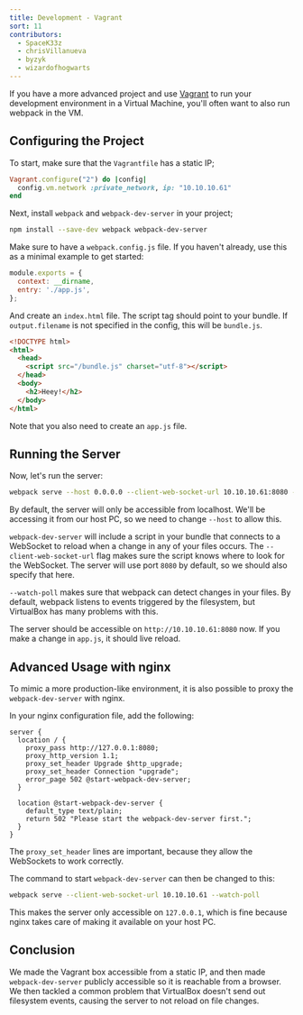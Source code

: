 ```yaml
---
title: Development - Vagrant
sort: 11
contributors:
  - SpaceK33z
  - chrisVillanueva
  - byzyk
  - wizardofhogwarts
---
```


If you have a more advanced project and use [Vagrant](https://www.vagrantup.com/) to run your development environment in a Virtual Machine, you'll often want to also run webpack in the VM.

## Configuring the Project

To start, make sure that the `Vagrantfile` has a static IP;

```ruby
Vagrant.configure("2") do |config|
  config.vm.network :private_network, ip: "10.10.10.61"
end
```

Next, install `webpack` and `webpack-dev-server` in your project;

```bash
npm install --save-dev webpack webpack-dev-server
```

Make sure to have a `webpack.config.js` file. If you haven't already, use this as a minimal example to get started:

```js
module.exports = {
  context: __dirname,
  entry: './app.js',
};
```

And create an `index.html` file. The script tag should point to your bundle. If `output.filename` is not specified in the config, this will be `bundle.js`.

```html
<!DOCTYPE html>
<html>
  <head>
    <script src="/bundle.js" charset="utf-8"></script>
  </head>
  <body>
    <h2>Heey!</h2>
  </body>
</html>
```

Note that you also need to create an `app.js` file.

## Running the Server

Now, let's run the server:

```bash
webpack serve --host 0.0.0.0 --client-web-socket-url 10.10.10.61:8080 --watch-poll
```

By default, the server will only be accessible from localhost. We'll be accessing it from our host PC, so we need to change `--host` to allow this.

`webpack-dev-server` will include a script in your bundle that connects to a WebSocket to reload when a change in any of your files occurs.
The `--client-web-socket-url` flag makes sure the script knows where to look for the WebSocket. The server will use port `8080` by default, so we should also specify that here.

`--watch-poll` makes sure that webpack can detect changes in your files. By default, webpack listens to events triggered by the filesystem, but VirtualBox has many problems with this.

The server should be accessible on `http://10.10.10.61:8080` now. If you make a change in `app.js`, it should live reload.

## Advanced Usage with nginx

To mimic a more production-like environment, it is also possible to proxy the `webpack-dev-server` with nginx.

In your nginx configuration file, add the following:

```nginx
server {
  location / {
    proxy_pass http://127.0.0.1:8080;
    proxy_http_version 1.1;
    proxy_set_header Upgrade $http_upgrade;
    proxy_set_header Connection "upgrade";
    error_page 502 @start-webpack-dev-server;
  }

  location @start-webpack-dev-server {
    default_type text/plain;
    return 502 "Please start the webpack-dev-server first.";
  }
}
```

The `proxy_set_header` lines are important, because they allow the WebSockets to work correctly.

The command to start `webpack-dev-server` can then be changed to this:

```bash
webpack serve --client-web-socket-url 10.10.10.61 --watch-poll
```

This makes the server only accessible on `127.0.0.1`, which is fine because nginx takes care of making it available on your host PC.

## Conclusion

We made the Vagrant box accessible from a static IP, and then made `webpack-dev-server` publicly accessible so it is reachable from a browser. We then tackled a common problem that VirtualBox doesn't send out filesystem events, causing the server to not reload on file changes.
